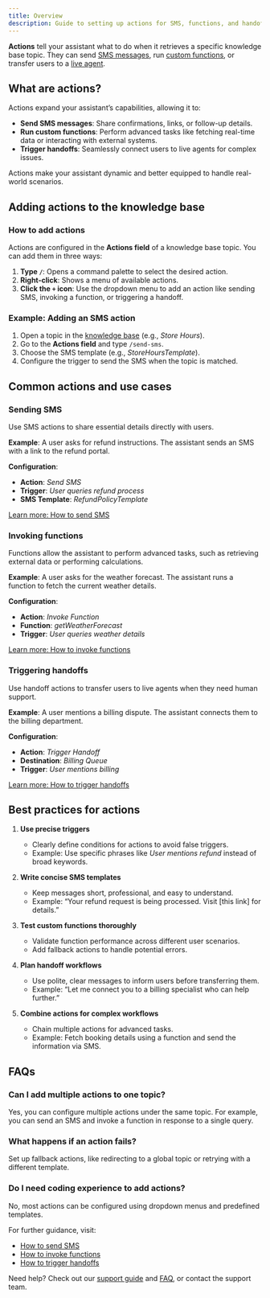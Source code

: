 ```yaml
---
title: Overview
description: Guide to setting up actions for SMS, functions, and handoffs
---
```


**Actions** tell your assistant what to do when it retrieves a specific knowledge base topic. They can send [SMS messages](../knowledge-base/how-to-setup-action/send-sms), run [custom functions](../knowledge-base/how-to-setup-action/function-call), or transfer users to a [live agent](../knowledge-base/how-to-setup-action/handoff).

## What are actions?

Actions expand your assistant’s capabilities, allowing it to:

- **Send SMS messages**: Share confirmations, links, or follow-up details.
- **Run custom functions**: Perform advanced tasks like fetching real-time data or interacting with external systems.
- **Trigger handoffs**: Seamlessly connect users to live agents for complex issues.

Actions make your assistant dynamic and better equipped to handle real-world scenarios.

## Adding actions to the knowledge base

### How to add actions
Actions are configured in the **Actions field** of a knowledge base topic. You can add them in three ways:

1. **Type `/`**: Opens a command palette to select the desired action.
2. **Right-click**: Shows a menu of available actions.
3. **Click the `+` icon**: Use the dropdown menu to add an action like sending SMS, invoking a function, or triggering a handoff.

### Example: Adding an SMS action
1. Open a topic in the [knowledge base](/knowledge-base/introduction) (e.g., *Store Hours*).
2. Go to the **Actions field** and type `/send-sms`.
3. Choose the SMS template (e.g., *StoreHoursTemplate*).
4. Configure the trigger to send the SMS when the topic is matched.

## Common actions and use cases

### Sending SMS
Use SMS actions to share essential details directly with users.

**Example**:
A user asks for refund instructions. The assistant sends an SMS with a link to the refund portal.

**Configuration**:
- **Action**: *Send SMS*
- **Trigger**: *User queries refund process*
- **SMS Template**: *RefundPolicyTemplate*

[Learn more: How to send SMS](/knowledge-base/how-to-setup-action/send-sms)

### Invoking functions
Functions allow the assistant to perform advanced tasks, such as retrieving external data or performing calculations.

**Example**:
A user asks for the weather forecast. The assistant runs a function to fetch the current weather details.

**Configuration**:
- **Action**: *Invoke Function*
- **Function**: *getWeatherForecast*
- **Trigger**: *User queries weather details*

[Learn more: How to invoke functions](/knowledge-base/how-to-setup-action/function-call)

### Triggering handoffs
Use handoff actions to transfer users to live agents when they need human support.

**Example**:
A user mentions a billing dispute. The assistant connects them to the billing department.

**Configuration**:
- **Action**: *Trigger Handoff*
- **Destination**: *Billing Queue*
- **Trigger**: *User mentions billing*

[Learn more: How to trigger handoffs](/knowledge-base/how-to-setup-action/handoff)

## Best practices for actions

1. **Use precise triggers**
   - Clearly define conditions for actions to avoid false triggers.
   - Example: Use specific phrases like *User mentions refund* instead of broad keywords.

2. **Write concise SMS templates**
   - Keep messages short, professional, and easy to understand.
   - Example: “Your refund request is being processed. Visit [this link] for details.”

3. **Test custom functions thoroughly**
   - Validate function performance across different user scenarios.
   - Add fallback actions to handle potential errors.

4. **Plan handoff workflows**
   - Use polite, clear messages to inform users before transferring them.
   - Example: “Let me connect you to a billing specialist who can help further.”

5. **Combine actions for complex workflows**
   - Chain multiple actions for advanced tasks.
   - Example: Fetch booking details using a function and send the information via SMS.

## FAQs

### Can I add multiple actions to one topic?
Yes, you can configure multiple actions under the same topic. For example, you can send an SMS and invoke a function in response to a single query.

### What happens if an action fails?
Set up fallback actions, like redirecting to a global topic or retrying with a different template.

### Do I need coding experience to add actions?
No, most actions can be configured using dropdown menus and predefined templates.

For further guidance, visit:
- [How to send SMS](/knowledge-base/how-to-setup-action/send-sms)
- [How to invoke functions](/knowledge-base/how-to-setup-action/function-call)
- [How to trigger handoffs](/knowledge-base/how-to-setup-action/handoff)

Need help? Check out our [support guide](/troubleshoot/support-guide) and [FAQ](/troubleshoot/faq), or contact the support team.